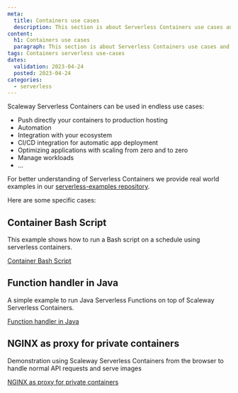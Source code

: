 ```yaml
---
meta:
  title: Containers use cases
  description: This section is about Serverless Containers use cases and real world examples
content:
  h1: Containers use cases
  paragraph: This section is about Serverless Containers use cases and real world examples
tags: Containers serverless use-cases
dates:
  validation: 2023-04-24
  posted: 2023-04-24
categories:
  - serverless
---
```


Scaleway Serverless Containers can be used in endless use cases:
- Push directly your containers to production hosting
- Automation
- Integration with your ecosystem
- CI/CD integration for automatic app deployment
- Optimizing applications with scaling from zero and to zero
- Manage workloads
- ...

For better understanding of Serverless Containers we provide real world examples in our [serverless-examples repository](https://github.com/scaleway/serverless-examples).

Here are some specific cases:

## Container Bash Script

This example shows how to run a Bash script on a schedule using serverless containers.

[Container Bash Script](https://github.com/scaleway/serverless-examples/blob/main/containers/bash-scheduled-job/README.md)

## Function handler in Java

A simple example to run Java Serverless Functions on top of Scaleway Serverless Containers.

[Function handler in Java](https://github.com/scaleway/serverless-examples/tree/main/containers/function-handler-java/README.md)

## NGINX as proxy for private containers

Demonstration using Scaleway Serverless Containers from the browser to handle normal API requests and serve images

[NGINX as proxy for private containers](https://github.com/scaleway/serverless-examples/tree/main/containers/nginx-cors-private-python/README.md)
